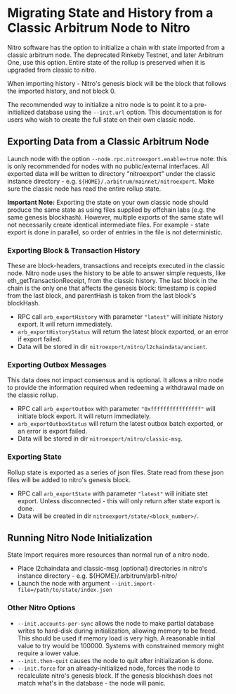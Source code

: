 # Migrating State and History from a Classic Arbitrum Node to Nitro

Nitro software has the option to initialize a chain with state imported from a classic arbitrum node. The deprecated Rinkeby Testnet, and later Arbitrum One, use this option. Entire state of the rollup is preserved when it is upgraded from classic to nitro.

When importing history - Nitro's genesis block will be the block that follows the imported history, and not block 0.

The recommended way to initialize a nitro node is to point it to a pre-initialized database using the `--init.url` option. This documentation is for users who wish to create the full state on their own classic node.

## Exporting Data from a Classic Arbitrum Node

Launch node with the option `--node.rpc.nitroexport.enable=true` note: this is only recommended for nodes with no public/external interfaces. All exported data will be written to directory "nitroexport" under the classic instance directory - e.g. `${HOME}/.arbitrum/mainnet/nitroexport`.
Make sure the classic node has read the entire rollup state.

**Important Note:** Exporting the state on your own classic node should produce the same state as using files supplied by offchain labs (e.g. the same genesis blockhash). However, multiple exports of the same state will not necessarily create identical intermediate files. For example - state export is done in parallel, so order of entries in the file is not deterministic.

### Exporting Block & Transaction History

These are block-headers, transactions and receipts executed in the classic node. Nitro node uses the history to be able to answer simple requests, like eth_getTransactionReceipt, from the classic history. The last block in the chain is the only one that affects the genesis block: timestamp is copied from the last block, and parentHash is taken from the last block's blockHash.

- RPC call `arb_exportHistory` with parameter `"latest"` will initiate history export. It will return immediately.
- `arb_exportHistoryStatus` will return the latest block exported, or an error if export failed.
- Data will be stored in dir `nitroexport/nitro/l2chaindata/ancient`.

### Exporting Outbox Messages

This data does not impact consensus and is optional. It allows a nitro node to provide the information required when redeeming a withdrawal made on the classic rollup.

- RPC call `arb_exportOutbox` with parameter `"0xffffffffffffffff"` will initiate block export. It will return immediately.
- `arb_exportOutboxStatus` will return the latest outbox batch exported, or an error is export failed.
- Data will be stored in dir `nitroexport/nitro/classic-msg`.

### Exporting State

Rollup state is exported as a series of json files. State read from these json files will be added to nitro's genesis block.

- RPC call `arb_exportState` with parameter `"latest"` will initiate stet export. Unless disconnected - this will only return after state export is done.
- Data will be created in dir `nitroexport/state/<block_number>/`.

## Running Nitro Node Initialization

State Import requires more resources than normal run of a nitro node.

- Place l2chaindata and classic-msg (optional) directories in nitro's instance directory - e.g. ${HOME}/.arbitrum/arb1-nitro/
- Launch the node with argument `--init.import-file=/path/to/state/index.json`

### Other Nitro Options

- `--init.accounts-per-sync` allows the node to make partial database writes to hard-disk during initialization, allowing memory to be freed. This should be used if memory load is very high. A reasonable initial value to try would be 100000. Systems with constrained memory might require a lower value.
- `--init.then-quit` causes the node to quit after initialization is done.
- `--init.force` for an already-initialized node, forces the node to recalculate nitro's genesis block. If the genesis blockhash does not match what's in the database - the node will panic.
